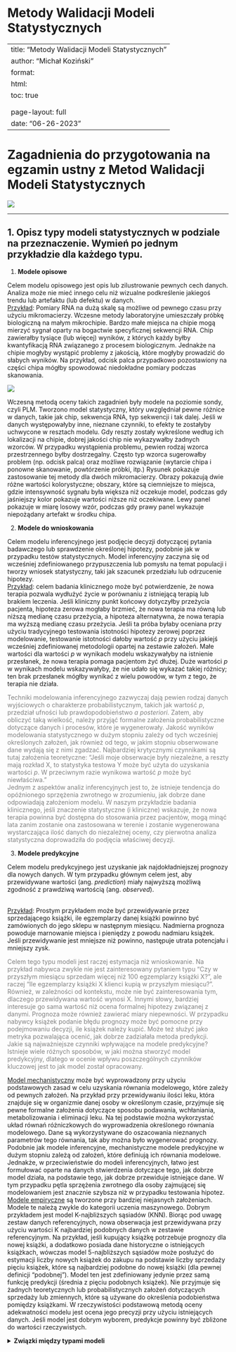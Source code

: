 # Metody Walidacji Modeli Statystycznych {.unnumbered}

---
title: "Metody Walidacji Modeli Statystycznych"
author: "Michał Koziński"
format: 
  html:
    toc: true
    <!-- embed-resources: true -->
    <!-- self-contained: true -->
    page-layout: full
date: "06-26-2023"
---

# Zagadnienia do przygotowania na egzamin ustny z Metod Walidacji Modeli Statystycznych

<!-- ![](obrazki/overfit2.jpeg) -->

![](obrazki/ML.webp)

___

## 1. Opisz typy modeli statystycznych w podziale na przeznaczenie. Wymień po jednym przykładzie dla każdego typu.

1. **Modele opisowe**

Celem modelu opisowego jest opis lub zilustrowanie pewnych cech danych. Analiza może nie mieć innego celu niż wizualne podkreślenie jakiegoś trendu lub artefaktu (lub defektu) w danych. <br> <u>Przykład</u>: Pomiary RNA na dużą skalę są możliwe od pewnego czasu przy użyciu mikromacierzy. Wczesne metody laboratoryjne umieszczały próbkę biologiczną na małym mikrochipie. Bardzo małe miejsca na chipie mogą mierzyć sygnał oparty na bogactwie specyficznej sekwencji RNA. Chip zawierałby tysiące (lub więcej) wyników, z których każdy byłby kwantyfikacją RNA związanego z procesem biologicznym. Jednakże na chipie mogłyby wystąpić problemy z jakością, które mogłyby prowadzić do słabych wyników. Na przykład, odcisk palca przypadkowo pozostawiony na części chipa mógłby spowodować niedokładne pomiary podczas skanowania.

![](obrazki/rna.png)

Wczesną metodą oceny takich zagadnień były modele na poziomie sondy, czyli PLM. Tworzono model statystyczny, który uwzględniał pewne różnice w danych, takie jak chip, sekwencja RNA, typ sekwencji i tak dalej. Jeśli w danych występowałyby inne, nieznane czynniki, to efekty te zostałyby uchwycone w resztach modelu. Gdy reszty zostały wykreślone według ich lokalizacji na chipie, dobrej jakości chip nie wykazywałby żadnych wzorców. W przypadku wystąpienia problemu, pewien rodzaj wzorca przestrzennego byłby dostrzegalny. Często typ wzorca sugerowałby problem (np. odcisk palca) oraz możliwe rozwiązanie (wytarcie chipa i ponowne skanowanie, powtórzenie próbki, itp.) Rysunek pokazuje zastosowanie tej metody dla dwóch mikromacierzy. Obrazy pokazują dwie różne wartości kolorystyczne; obszary, które są ciemniejsze to miejsca, gdzie intensywność sygnału była większa niż oczekuje model, podczas gdy jaśniejszy kolor pokazuje wartości niższe niż oczekiwane. Lewy panel pokazuje w miarę losowy wzór, podczas gdy prawy panel wykazuje niepożądany artefakt w środku chipa.

2. **Modele do wnioskowania**

Celem modelu inferencyjnego jest podjęcie decyzji dotyczącej pytania badawczego lub sprawdzenie określonej hipotezy, podobnie jak w przypadku testów statystycznych. Model inferencyjny zaczyna się od wcześniej zdefiniowanego przypuszczenia lub pomysłu na temat populacji i tworzy wniosek statystyczny, taki jak szacunek przedziału lub odrzucenie hipotezy. <br> <u>Przykład</u>: celem badania klinicznego może być potwierdzenie, że nowa terapia pozwala wydłużyć życie w porównaniu z istniejącą terapią lub brakiem leczenia. Jeśli kliniczny punkt końcowy dotyczyłby przeżycia pacjenta, hipoteza zerowa mogłaby brzmieć, że nowa terapia ma równą lub niższą medianę czasu przeżycia, a hipoteza alternatywna, że nowa terapia ma wyższą medianę czasu przeżycia. Jeśli ta próba byłaby oceniana przy użyciu tradycyjnego testowania istotności hipotezy zerowej poprzez modelowanie, testowanie istotności dałoby wartość $p$ przy użyciu jakiejś wcześniej zdefiniowanej metodologii opartej na zestawie założeń. Małe wartości dla wartości $p$ w wynikach modelu wskazywałyby na istnienie przesłanek, że nowa terapia pomaga pacjentom żyć dłużej. Duże wartości $p$ w wynikach modelu wskazywałyby, że nie udało się wykazać takiej różnicy; ten brak przesłanek mógłby wynikać z wielu powodów, w tym z tego, że terapia nie działa. <p style="color:#808080">Techniki modelowania inferencyjnego zazwyczaj dają pewien rodzaj danych wyjściowych o charakterze probabilistycznym, takich jak wartość $p$, przedział ufności lub prawdopodobieństwo *a posteriori*. Zatem, aby obliczyć taką wielkość, należy przyjąć formalne założenia probabilistyczne dotyczące danych i procesów, które je wygenerowały. Jakość wyników modelowania statystycznego w dużym stopniu zależy od tych wcześniej określonych założeń, jak również od tego, w jakim stopniu obserwowane dane wydają się z nimi zgadzać. Najbardziej krytycznymi czynnikami są tutaj założenia teoretyczne: “Jeśli moje obserwacje były niezależne, a reszty mają rozkład X, to statystyka testowa Y może być użyta do uzyskania wartości $p$. W przeciwnym razie wynikowa wartość $p$ może być niewłaściwa.” <br> Jednym z aspektów analiz inferencyjnych jest to, że istnieje tendencja do opóźnionego sprzężenia zwrotnego w zrozumieniu, jak dobrze dane odpowiadają założeniom modelu. W naszym przykładzie badania klinicznego, jeśli znaczenie statystyczne (i kliniczne) wskazuje, że nowa terapia powinna być dostępna do stosowania przez pacjentów, mogą minąć lata zanim zostanie ona zastosowana w terenie i zostanie wygenerowana wystarczająca ilość danych do niezależnej oceny, czy pierwotna analiza statystyczna doprowadziła do podjęcia właściwej decyzji.</p> 

3. **Modele predykcyjne**

Celem modelu predykcyjnego jest uzyskanie jak najdokładniejszej prognozy dla nowych danych. W tym przypadku głównym celem jest, aby przewidywane wartości (ang. *prediction*) miały najwyższą możliwą zgodność z prawdziwą wartością (ang. *observed*).

<br> <u>Przykład</u>: Prostym przykładem może być przewidywanie przez sprzedającego książki, ile egzemplarzy danej książki powinno być zamówionych do jego sklepu w następnym miesiącu. Nadmierna prognoza powoduje marnowanie miejsca i pieniędzy z powodu nadmiaru książek. Jeśli przewidywanie jest mniejsze niż powinno, następuje utrata potencjału i mniejszy zysk. <p style="color:#808080">Celem tego typu modeli jest raczej estymacja niż wnioskowanie. Na przykład nabywca zwykle nie jest zainteresowany pytaniem typu “Czy w przyszłym miesiącu sprzedam więcej niż 100 egzemplarzy książki X?”, ale raczej “Ile egzemplarzy książki X klienci kupią w przyszłym miesiącu?”. Również, w zależności od kontekstu, może nie być zainteresowania tym, dlaczego przewidywana wartość wynosi X. Innymi słowy, bardziej interesuje go sama wartość niż ocena formalnej hipotezy związanej z danymi. Prognoza może również zawierać miary niepewności. W przypadku nabywcy książek podanie błędu prognozy może być pomocne przy podejmowaniu decyzji, ile książek należy kupić. Może też służyć jako metryka pozwalająca ocenić, jak dobrze zadziałała metoda predykcji. <br> Jakie są najważniejsze czynniki wpływające na modele predykcyjne? Istnieje wiele różnych sposobów, w jaki można stworzyć model predykcyjny, dlatego w ocenie wpływu poszczególnych czynników kluczowej jest to jak model został opracowany. </p> <u>Model mechanistyczny</u> może być wyprowadzony przy użyciu podstawowych zasad w celu uzyskania równania modelowego, które zależy od pewnych założeń. Na przykład przy przewidywaniu ilości leku, która znajduje się w organizmie danej osoby w określonym czasie, przyjmuje się pewne formalne założenia dotyczące sposobu podawania, wchłaniania, metabolizowania i eliminacji leku. Na tej podstawie można wykorzystać układ równań różniczkowych do wyprowadzenia określonego równania modelowego. Dane są wykorzystywane do oszacowania nieznanych parametrów tego równania, tak aby można było wygenerować prognozy. Podobnie jak modele inferencyjne, mechanistyczne modele predykcyjne w dużym stopniu zależą od założeń, które definiują ich równania modelowe. Jednakże, w przeciwieństwie do modeli inferencyjnych, łatwo jest formułować oparte na danych stwierdzenia dotyczące tego, jak dobrze model działa, na podstawie tego, jak dobrze przewiduje istniejące dane. W tym przypadku pętla sprzężenia zwrotnego dla osoby zajmującej się modelowaniem jest znacznie szybsza niż w przypadku testowania hipotez. <br> <u>Modele empiryczne</u> są tworzone przy bardziej niejasnych założeniach. Modele te należą zwykle do kategorii uczenia maszynowego. Dobrym przykładem jest model K-najbliższych sąsiadów (KNN). Biorąc pod uwagę zestaw danych referencyjnych, nowa obserwacja jest przewidywana przy użyciu wartości K najbardziej podobnych danych w zestawie referencyjnym. Na przykład, jeśli kupujący książkę potrzebuje prognozy dla nowej książki, a dodatkowo posiada dane historyczne o istniejących książkach, wówczas model 5-najbliższych sąsiadów może posłużyć do estymacji liczby nowych książek do zakupu na podstawie liczby sprzedaży pięciu książek, które są najbardziej podobne do nowej książki (dla pewnej definicji “podobnej”). Model ten jest zdefiniowany jedynie przez samą funkcję predykcji (średnia z pięciu podobnych książek). Nie przyjmuje się żadnych teoretycznych lub probabilistycznych założeń dotyczących sprzedaży lub zmiennych, które są używane do określenia podobieństwa pomiędzy książkami. W rzeczywistości podstawową metodą oceny adekwatności modelu jest ocena jego precyzji przy użyciu istniejących danych. Jeśli model jest dobrym wyborem, predykcje powinny być zbliżone do wartości rzeczywistych.

<details>

<summary>**Związki między typami modeli**</summary>

Zwykły model regresji może należeć do którejś z tych trzech klas modeli, w zależności od sposobu jego wykorzystania:

- model regresji liniowej może być użyty do opisania trendów w danych;

- model analizy wariancji (ANOVA) jest specjalnym rodzajem modelu liniowego, który może być użyty do wnioskowania o prawdziwości hipotezy;

- model regresji liniowej wykorzystywany jako model predykcyjny.

Istnieje dodatkowy związek między typami modeli, ponieważ konstrukcje, których celem był opis zjawiska lub wnioskowanie o nim, nie są zwykle wykorzystywane do predykcji, to nie należy całkowicie ignorować ich zdolności predykcyjnych. W przypadku pierwszych dwóch typów modeli, badacz skupia się głównie na wyselekcjonowaniu statystycznie istotnych zmiennych w modelu oraz spełnieniu szeregu założeń pozwalających na bezpieczne wnioskowanie. Takie podejście może być niebezpieczne, gdy istotność statystyczna jest używana jako jedyna miara jakości modelu. Jest możliwe, że ten statystycznie zoptymalizowany model ma słabą dokładność wyrażoną pewną miarą dopasowania.

Istnieje również podział samych modeli uczenia maszynowego. Po pierwsze, wiele modeli można skategoryzować jako nadzorowane lub nienadzorowane. Modele nienadzorowane to takie, które uczą się wzorców, skupisk lub innych cech danych, ale nie mają zmiennej wynikowej (nauczyciela). Analiza głównych składowych (PCA), analiza skupień czy autoenkodery są przykładami modeli nienadzorowanych; są one używane do zrozumienia relacji pomiędzy zmiennymi lub zestawami zmiennych bez wyraźnego związku pomiędzy predyktorami i wynikiem. Modele nadzorowane to takie, które mają zmienną wynikową. Regresja liniowa, sieci neuronowe i wiele innych metodologii należą do tej kategorii.

W ramach modeli nadzorowanych można wyróżnić dwie główne podkategorie:

- <u>regresyjne</u> - przewidujące zmienną wynikową będącą zmienną o charakterze ilościowym;

- <u>klasyfikacyjne</u> - przewidujące zmienną wynikową będącą zmienną o charakterze jakościowym.

Różne zmienne modelu mogą pełnić różne role, zwłaszcza w nadzorowanym uczeniu maszynowym. Zmienna zależna lub objaśniana (ang. outcome) to wartość przewidywana w modelach nadzorowanych. Zmienne niezależne, które są podłożem do tworzenia przewidywań wyniku, są również określane jako predyktory, cechy lub kowarianty (w zależności od kontekstu).

<br>

## 2. Opisz proces tworzenia modelu statystycznego.

1. Czyszczenie danych <p style="color:#808080">Po pierwsze, należy pamiętać o chronicznie niedocenianym procesie czyszczenia danych. Bez względu na okoliczności, należy przeanalizować dane pod kątem tego, czy są one odpowiednie do celów projektu i czy są właściwe. Te kroki mogą z łatwością zająć więcej czasu niż cała reszta procesu analizy danych (w zależności od okoliczności).</p>

2. Eksploracyjna Analiza Danych (ang. *exploratory data analysis* - EDA) <p style="color:#808080">EDA wydobywa na światło dzienne to, jak różne zmienne są ze sobą powiązane, ich rozkłady, typowe zakresy zmienności i inne atrybuty. Dobrym pytaniem, które należy zadać w tej fazie, jest “Jak dotarłem do tych danych?”. To pytanie może pomóc zrozumieć, w jaki sposób dane, o których mowa, były próbkowane lub filtrowane i czy te operacje były właściwe. Na przykład podczas łączenia tabel bazy danych może dojść do nieudanego złączenia, które może przypadkowo wyeliminować jedną lub więcej subpopulacji.</p>

3. Identyfikacja metryk <p style="color:#808080">Należy zidentyfikować przynajmniej jedną metrykę wydajności z realistycznymi celami dotyczącymi tego, co można osiągnąć. Typowe metryki statystyczne, to dokładność klasyfikacji (ang. *accuracy*), odsetek poprawnie i niepoprawnie zaklasyfikowanych sukcesów (przez sukces rozumiemy wyróżnioną klasę), pierwiastek błędu średniokwadratowego i tak dalej. Należy rozważyć względne korzyści i wady tych metryk. Ważne jest również, aby metryka była zgodna z szerszymi celami analizy danych.</p>

![](obrazki/model1.png)

W ramach czynności zaznaczonych na szarym polu możemy wyróżnić:

- <u>eksploracyjna analiza danych (EDA)</u> - to kombinacja pewnych obliczeń statystycznych i wizualizacji, w celu odpowiedzi na podstawowe pytania i postawienia kolejnych. Przykładowo jeśli na wykresie histogramu lub gęstości zmiennej wynikowej w zadaniu regresyjnym zauważymy wyraźną dwumodalność, to może ona świadczyć, że badana zbiorowość nie jest homogeniczna w kontekście analizowanej zmiennej, a co w konsekwencji może skłonić nas do oddzielnego modelowania zjawisk w każdej z podpopulacji.

- <u>inżynieria cech (ang. *feature engineering*)</u> - zespół czynności mający na celu transformację i selekcję cech w procesie budowania modelu.

- <u>tuning modeli</u> - zespół czynności mający na celu optymalizację hiperparametrów modeli, poprzez wybór różnych ich konfiguracji oraz porównanie efektów uczenia.

- <u>ocena dopasowania modeli</u> - ocena jakości otrzymanych modeli na podstawie miar oraz wykresów diagnostycznych.

![](obrazki/model2.png)

<p style="color:#808080">Przykładowo w pracy Kuhn i Johnson (2021) autorzy badając natężenie ruchu kolei publicznej w Chicago, przeprowadzili następujące rozumowanie podczas budowy modelu (oryginalna pisownia):</p>

```r
#| echo: false
dt <- tibble::tribble(
                                                                                                                           ~Thoughts,             ~Activity,
                                                             "The daily ridership values between stations are extremely correlated.",                 "EDA",
                                                                                "Weekday and weekend ridership look very different.",                 "EDA",
                                                           "One day in the summer of 2010 has an abnormally large number of riders.",                 "EDA",
                                                                             "Which stations had the lowest daily ridership values?",                 "EDA",
                                                                    "Dates should at least be encoded as day-of-the-week, and year.", "Feature Engineering",
                                "Maybe PCA could be used on the correlated predictors to make it easier for the models to use them.", "Feature Engineering",
                                                     "Hourly weather records should probably be summarized into daily measurements.", "Feature Engineering",
                                      "Let’s start with simple linear regression, K-nearest neighbors, and a boosted decision tree.",       "Model Fitting",
                                                                                                "How many neighbors should be used?",        "Model Tuning",
                                                                         "Should we run a lot of boosting iterations or just a few?",        "Model Tuning",
                                                                           "How many neighbors seemed to be optimal for these data?",        "Model Tuning",
                                                                            "Which models have the lowest root mean squared errors?",    "Model Evaluation",
                                                                                                 "Which days were poorly predicted?",                 "EDA",
  "Variable importance scores indicate that the weather information is not predictive. We’ll drop them from the next set of models.",    "Model Evaluation",
                                                     "It seems like we should focus on a lot of boosting iterations for that model.",    "Model Evaluation",
                                            "We need to encode holiday features to improve predictions on (and around) those dates.", "Feature Engineering",
                                                                                               "Let’s drop KNN from the model list.",    "Model Evaluation"
  )
dt |> 
  gt::gt() |> 
  gt::tab_style(style = gt::cell_text(color = "grey50"), locations = list(gt::cells_title(), gt::cells_body(), gt::cells_column_labels()))
```



<br>

## 3. Opisz zasadę działania testów bootstrapowych.

<!-- Wyliacznie $p$ dla testu bootstrapowego odbywa się wg następujących kroków: -->

<!-- 1. Wyznaczamy na podstawie próby statystykę interesującą nas w teście (w naszym przypadku średnią $\bar x$). -->

<!-- 2. Następnie przesuwamy wszystkie obserwację o różnicę pomiędzy średnią teoretyczną a $\bar x$, tak aby rozkład miał średnią teoretyczną.  -->

<!-- 3. Losujemy próby bootstrapowe z nowej (przesuniętej) próby. -->

<!-- 4. Na podstawie prób bootstrapowych wyznaczamy rozkład średnich poszczególnych prób. -->

<!-- 5. Na koniec sprawdzamy prawdopodobieństwo (szacując na podstawie rozkładu bootstrapowego) otrzymania wartości większych niż średnia oryginalnej próby. Dla hipotez dwustronnych dodajemy do tego prawdopodobieństwo otrzymania wartości mniejszej niż $- \bar x$. -->

<!-- Chodzi o to, że hipoteza dotyczy równości średnich, więc gdy przeniesiemy wszystko na jedną stronę to hipoteza mówi, że różnica średniej z próby i średniej z danej próbki bootsrapowej jest równa $0$. -->

<!-- <li style="color:#808080">Wyznaczamy na podstawie próby interesującą nas statystkę (np. medianę), możemy narysować rozkłady z podziałem ze względu na daną kategorię, których dotyczy hipoteza</li> -->

<!-- <li style="color:#808080"></li> -->

<!-- <li style="color:#808080"></li> -->


<br>

## 4. Opisz zasadę działania testów permutacyjnych.



<br>

## 5. Podaj podział miar dopasowania modeli predykcyjnych oraz wymień po trzy miary dedykowane do modeli regresyjnych.

Wśród miar dopasowania dla modeli regresyjnych można wyróżnić, te które mierzą zgodność pomiędzy wartościami obserwowanymi a przewidywanymi, wyrażone często pewnego rodzaju korelacjami (lub ich kwadratami), a interpretujemy je w ten sposób, że im wyższe wartości tych współczynników tym bardziej zgodne są predykcje z obserwacjami. Drugą duża grupę miar stanowią błędy (bezwzględne i względne), które mierzą w różny sposób różnice pomiędzy wartościami obserwowanymi i przewidywanymi. Jedne są bardziej odporne wartości odstające inne mniej, a wszystkie interpretujemy tak, że jeśli ich wartość jest mniejsza tym lepiej jest dopasowany model. 

**Miary dopadowania modeli regresyjnych**:

<u>Miary bazujące na **korelacjach**:</u>

1. <u>$R^2$</u> <br> Miara stosowana najczęściej do oceny dopasowania modeli liniowych, zdefiniowana jako: $$R^2 = \frac{\sum_i(y_i - \hat y_i)^2}{\sum_i(y_i - \bar y)^2}$$ gdzie <br> $\hat y_i$ jest $i$-tą wartością przewidywaną na podstawie modelu, <br> $\bar y$ jest średnią zmiennej wynikowej, <br> $y_i$ jest $i$-tą wartością obserwowaną. <br> <br> Wśród wad tak zdefiniowanej miary należy wymienić przede wszystkim fakt, iż dołączając do modelu zmienne, których zdolność predykcyjna jest nieistotna, to i tak rośnie $R^2$ <br> <br> W przypadku modeli liniowych wprowadzaliśmy korektę eliminującą tą wadę, jednak w przypadku modeli predykcyjnych skorygowana miara $R_{\text{adj}}^2$ nie wystarcza. W sytuacji gdy modele mają bardzo słabą moc predykcyjną, czyli są np. drzewem regresyjnym bez żadnej reguły podziału (sam korzeń), wówczas można otrzymać ujemne wartości obu miar. Zaleca się zatem wprowadzenie miary, która pozbawiona jest tej wady, a jednocześnie ma tą sama interpretację. <br> Definiuję się ją następująco: $$\tilde R^2 = \left[ Cor \left( Y, \hat Y \right) \right]^2$$ Tak zdefiniowana miara zapewnia nam wartości w przedziale $(0,1)$, a klasyczna miara nie. Oczywiście interpretacja jest następująca, że jeśli wartość $\tilde R^2$ jest bliska $1$, to model jest dobrze dopasowany, a bliskie $0$ oznacza słabe dopasowanie.

2. <u>$CCC$</u> <br>Korelacyjny współczynnik zgodności (ang. *Concordance Correlation Coefficient*) mierzy zgodność pomiędzy wartościami predykcji i obserwowanymi. Definiujemy go w następujący sposób: $$CCC = \frac{2\rho\sigma_y\sigma_{\hat{y}}}{\sigma^2_{y}+\sigma^2_{\hat{y}}+(\mu_y-\mu_{\hat{y}})^2}$$ gdzie <br>$\mu_y,\mu_{\hat{y}}$ oznaczają średnią wartości obserwowanych i przewidywanych, <br>$\sigma_{y},\sigma_{\hat{y}}$ stanowią odchylenia standardowe tych wielkości, <br>$\rho$ est współczynnikiem korelacji pomiędzy $Y$ i $\hat Y$.

<!-- 3. <u>$r$</u> <br>Współczynnik korelacji Pearsona (ang. *Pearson Correlation Coefficient*) mierzy siłę liniowej zależności pomiędzy wartościami predykcji i obserowanymi. Definiujemy go w następujący sposób: $$r_{xy}$$ -->

<u>Miary bazujące na **błędach**:</u>

1. <u>RMSE</u> <br> Inną powszechnie stosowaną miarą do oceny dopasowania modeli regresyjnych jest pierwiastek błędu średnio-kwadratowego (ang. *Root Mean Square Error*), zdefiniowany następująco: $$\text{RMSE} = \sqrt{\frac{\sum^n_{i=1}(y_i-\hat y_i)^2}{n}}$$ gdzie <br> $n$ oznacza liczebność zbioru danych na jakim dokonywana jest ocena dopasowania. <br> Im mniejsza jest wartość błędu RMSE tym lepiej dopasowany jest model. Niestety wadą tej miary jest brak odporności na wartości odstające. Błąd w tym przypadku jest mierzony w tych samych jednostkach co mierzona wielkość wynikowa $Y$.

2. <u>MSE</u> <br> Ściśle powiązaną miarą dopasowania modelu z RMSE jest błąd średnio-kwadratowy (ang. *Mean Square Error*). Oczywiście jest on definiowany jako kwadrat RMSE. Interpretacja jest podobna jak w przypadku RMSE. W tym przypadku błąd jest mierzony w jednostkach do kwadratu i również jak w przypadku RMSE miara ta jest wrażliwa na wartości odstające. 

3. <u>MAE</u> <br> Chcąc uniknąć (choćby w części) wrażliwości na wartości odstające stosuje się miarę średniego absolutnego błędu (ang. *Mean Absolut Error*). Definiujemy go następująco: $$\text{MAE} = \frac{\sum^n_{i=1}|y_i-\hat y_i|}{n}$$ Ponieważ wartości błędów $y_i-\hat y_i$ nie są podnoszone do kwadratu, to miara ta jest mniej wrażliwa na punkty odstające. Interpretacja jej jest podobna jak MSE i RMSE. <br> Błąd w tym przypadku jest również mierzony w tych samych jednostkach co $Y$. 
<p style="color:#808080">
Wymienione miary błędów są nieunormowane (tzn. przyjmują również wartości spoza przedziału $(0,1)$), a dopasowania modeli możemy dokonywać jedynie porównując wynik błędu z wartościami $Y$, lub też przez porównanie miar dla różnych modeli.
</p>

<br>

## 6. Podaj podział miar dopasowania modeli predykcyjnych oraz wymień po trzy miary dedykowane do modeli klasyfikacyjnych. 

W modelach klasyfikacyjnych miary dopasowania można podzielić na te, które dotyczą modeli z binarną zmienną wynikową i ze zmienna wielostanową. Miary można też podzielić na te, które zależą od prawdopodobieństwa poszczególnych stanów i te, które zależą tylko od klasyfikacji wynikowej. <br> Do wyliczenia miar probabilistycznych konieczne jest wyliczenie predykcji z prawdopodobieństwami poszczególnych stanów. <br> Aby przybliżyć miary dopasowania oparte o klasyfikację stanów, konieczne jest wprowadzenie pojęcia macierzy klasyfikacji (ang. *confusion matrix*). Można je stosować zarówno do klasyfikacji dwustanowej, jak i wielostanowej.

Miary wyliczane na podstawie macierzy klasyfikacji:

![](obrazki/miary_dopasowania.png)

1. <u>Accuracy</u> - informuje o odsetku poprawnie zaklasyfikowanych obserwacji. <p style="color:#808080">Miara ta ma jednak poważną wadę, w przypadku modeli dla danych z wyraźną dysproporcją jednej z klas (powiedzmy jedna stanowi 95% wszystkich obserwacji), może się zdarzyć sytuacja, że nawet bezsensowny model, czyli taki, który zawsze wskazuje tą właśnie wartość, będzie miał *accuracy* na poziomie 95%.</p>

2. <u>Sensitivity</u> - inaczej nazywana <u>Racall</u> lub <u>True Positive Rate (TPR)</u>, stanowi stosunek *true positive* do wszystkich przypadków *positive*.

3. <u>Specificity</u> (*speci TFi TFi*) - nazywane również <u>True Negative Rate (TPR)</u>, wyraża się stosunkiem pozycji *true negative* do wszystkich obserwacji *negative*.

4. <u>Balanced Accuracy</u> - liczona jako średnia *sensitivity* i *specificity*.

Należy pamiętać, że aby obserwacje zaklasyfikować do jednej z klas należy przyjąć pewien punkt odcięcia prawdopodobieństwa (*threshold*), od którego przewidywana wartość będzie przyjmowała stan $,,1''$. Domyślnie w wielu modelach ten punkt jest ustalony na poziomie $0.5$. Nie jest on jednak optymalny ze względu na jakość klasyfikacji. Zmieniając ten próg otrzymamy różne wartości powyższych miar. <br> Istnieją kryteria doboru progu odcięcia, np. oparte na wartości *Youdena*, *F1*, *średniej geometrycznej* itp.

Bez względu na przyjęty poziom odcięcia istnieją również miary i wykresy, które pozwalają zilustrować jakość modelu. Należą do nich m.in. *ROC* i *AUC* (opisane tutaj @sec-roc_auc)

<br>

## 7. Podaj miary dopasowania modeli ze zmienną zależną wieloklasową.

Miary dedykowane dla modeli binarnych można również wykorzystać do modeli ze zmienną zależną wielostanową. Oczywiście wówczas trzeba użyć pewnego rodzaju uśredniania. Implementacje wieloklasowe wykorzystują mikro, makro i makro-ważone uśrednianie, a niektóre metryki mają swoje własne wyspecjalizowane implementacje wieloklasowe.

1. <u>Makro uśrednianie</u> - redukuje wieloklasowe predykcje do wielu zestawów przewidywań binarnych. Oblicza się odpowiednią metrykę dla każdego z przypadków binarnych, a następnie uśrednia wyniki. <p style="color:#808080">Jako przykład, rozważmy *precision*. W przypadku wieloklasowym, jeśli istnieją poziomy A, B, C i D, makro uśrednianie redukuje problem do wielu porównań jeden do jednego. Kolumny truth i estimate są rekodowane tak, że jedynymi dwoma poziomami są A i inne, a następnie precision jest obliczana w oparciu o te rekodowane kolumny, przy czym A jest “wyróżnioną” kolumną. Proces ten jest powtarzany dla pozostałych 3 poziomów, aby uzyskać łącznie 4 wartości precyzji. Wyniki są następnie uśredniane. <br> <br> Formuła dla $k$ klas wynikowych prezentuje się następująco: $$Pr_\text{macro} = \frac{Pr_1 + Pr_2 + \dots + Pr_k}{k}$$ gdzie <br> $Pr_i$ oznacza *precision* dla $i$-tej klasy.</p>

2. <u>Makro-ważone uśrednianie</u> - jest co do zasady podobne do metody makro uśredniania, z tą jednak zmianą, że wagi poszczególnych czynników w średniej zależą od liczności tych klas, co sprawia, że miara ta jest bardziej optymalna w przypadku wyraźnych dysproporcji zmiennej wynikowej. <p style="color:#808080">Formalnie obliczamy to wg reguły: $$Pr_\text{weighted-macro} = Pr_1\frac{\#\text{Obs}_1}{n} + Pr_2\frac{\#\text{Obs}_2}{n} + \ldots + Pr_k\frac{\#\text{Obs}_k}{n}$$ gdzie <br> $\#\text{Obs}_i$ oznacza liczbę obserwacji w $i$-tej grupie, <br> $n$ jest liczebnością całego zbioru.</p>

3. <u>Mikro uśrednianie</u> - traktuje cały zestaw danych jako jeden wynik zbiorczy i oblicza jedną metrykę zamiast $k$ metryk, które są uśredniane. <p style="color:#808080">Dla precision działa to poprzez obliczenie wszystkich true positive wyników dla każdej klasy i użycie tego jako licznika, a następnie obliczenie wszystkich *true positive* i *false positive* wyników dla każdej klasy i użycie tego jako mianownika. $$Pr_{\text{mirco}} = \frac{TP_1 + TP_2 + \dots + TP_k}{(TP_1 + TP_2 + \dots + TP_k) + (FP_1 + FP_2 + \dots + FP_k)}$$ W tym przypadku, zamiast klas o równej wadze, mamy obserwacje z równą wagą. Dzięki temu klasy z największą liczbą obserwacji mają największy wpływ na wynik.</p>

<br>

## 8. Opisz czym jest krzywa ROC i miara AUC. {#sec-roc_auc} 

1. <u>ROC (*Receiver Operating Characteristic*)</u> - krzywa, która przedstawia kompromis pomiędzy sensitivity i specificity dla różnych poziomów odcięcia. Pokazuje ona, ile poprawnych pozytywnych klasyfikacji można uzyskać, gdy dopuszcza się coraz więcej fałszywych pozytywów.

2. <u>AUC (*Area Under ROC Curve*)</u> - mierzy pole pod krzywą ROC. Krzywa ROC nie jest pojedynczą liczbą ale całą krzywą. Dostarcza ona szczegółowych informacji o zachowaniu klasyfikatora, ale trudno jest szybko porównać wiele krzywych ROC ze sobą. W szczególności, jeśli ktoś chciałby zastosować jakiś automatyczny mechanizm tuningowania hiperparametrów, maszyna potrzebowałaby wymiernego wyniku zamiast wykresu, który wymaga wizualnej inspekcji. AUC jest jednym ze sposobów podsumowania krzywej ROC w jedną liczbę, tak aby można było ją łatwo i automatycznie porównać.

![](obrazki/roc1.png)

<br>

## 9. Opisz do czego jest stosowany podział na próbę uczącą i testową oraz opisz jak można przeprowadzić podział, na co wpływa proporcja podziału, jak ją można ustalić.

Podstawowym podejściem w empirycznej walidacji modelu jest podział istniejącej puli danych na dwa odrębne zbiory - treningowy i testowy. Zbiór treningowy stanowi zazwyczaj większość danych. Dane te służą dla budowy modelu, poszukiwania optymalnych parametrów modelu, czy selekcji cech istotnych z punktu widzenia predykcji. Pozostała część danych stanowi zbiór testowy. Jest on trzymany aż do momentu, gdy jeden lub dwa modele zostaną wybrane jako metody najlepiej opisujące badane zjawisko. Zestaw testowy jest wtedy używany jako ostateczny arbiter do określenia dopasowania modelu. Krytyczne jest, aby użyć zbiór testowy tylko raz; w przeciwnym razie staje się on częścią procesu modelowania. <p style="color:#808080">Proporcje w jakich należy podzielić dane nie są wyraźnie sprecyzowane. Choć istnieją prace, jak np. Joseph (2022), które wskazują konkretne reguły podziału zbioru danych na uczący i testowy dla modeli regresyjnych. W przypadku wspomnianej metody próba testowa powinna stanowić $\frac{1}{\sqrt p + 1}$ zbioru danych, gdzie $p$ oznacza liczbę predyktorów modelu.</p> W podziale zbioru danych na uczący i testowy, ważny jest jeszcze jeden aspekt. W jaki sposób podziału dokonujemy. Najpowszechniej stosowany jest podział losowy (losowanie proste). Metoda ta ma jednak istotną wadę. Próbkowanie losowe działa poprawnie na zbiorach danych zbalansowanych klasowo, czyli takich, w których liczba próbek w każdej kategorii jest mniej więcej taka sama. W przypadku zbiorów danych niezbalansowanych klasowo, taka metoda podziału danych może tworzyć obciążenie modelu. <p style="color:#808080">Na przykład, jeśli zbiór danych zawiera 100 obrazów, z których 80 należy do kategorii “pies” i 20 należy do kategorii “kot”, a losowe próbkowanie jest stosowane do podziału danych na zbiory uczący i testowy w stosunku 80%-20% (odpowiednio), może się tak zdarzyć, że zbiór treningowy składa się tylko z obrazów psów, podczas gdy zbiór testowy składa się tylko z obrazów kotów. Nawet jeśli nie zdarzy się tak ekstremalny przypadek, to nierównowaga rozkładów w obu zbiorach może być wyraźna.<p> Losowanie warstwowe zastosowane do podziału zbioru danych łagodzi problem próbkowania losowego w zbiorach danych z niezrównoważonym rozkładem klas. W tym przypadku, rozkład klas w każdym z zestawów treningowych i testowych jest zachowany. <p style="color:#808080">Załóżmy, że zbiór danych składa się z 100 obrazów, z których 60 to obrazy psów, a 40 to obrazy kotów. W takim przypadku próbkowanie warstwowe zapewnia, że 60% obrazów należy do kategorii “pies”, a 40% do kategorii “kot” w zbiorach uczącym i testowym. Oznacza to, że jeśli pożądany jest podział w proporcji 80%-20%, z 80 obrazów w zbiorze treningowym, 48 obrazów (60%) będzie należało do psów, a pozostałe 32 (40%) do kotów.</p> <p style="color:#808080">Jeszcze jedna uwaga na temat losowego podziału zbioru na uczący i testowy. W jednej sytuacji podział losowy i warstwowy nie są najlepszym rozwiązaniem - chodzi o szeregi czasowe lub dane zawierające znaczący czynnik zmienności w czasie. Wówczas stosuje się podział zbioru za pomocą funkcji initial_time_split, która parametrem prop określa jaka proporcja obserwacji z początku zbioru danych będzie wybrana do zbioru uczącego</p>

Mierzenie wydajności poprzez przewidywanie na podstawie zbioru treningowego prowadziło do wyników, które były zbyt optymistyczne (nierealistycznie). Prowadziło to do modeli, które były nadmiernie dopasowane. Aby ograniczyć ten problem, wybierano ze zbioru uczącego niewielki zbiór walidacyjny i użyto go do pomiaru wydajności podczas trenowania sieci. Gdy poziom błędu na zbiorze walidacyjnym zaczynał rosnąć, trening był wstrzymywany. Innymi słowy, zbiór walidacyjny był środkiem do uzyskania przybliżonego poczucia, jak dobrze model działał przed zbiorem testowym.

<br>

## 10. Na czym polega ekstrakcja cech? Podaj przykłady dwóch technik z tego zakresu.

Ekstracja cech jest jedną z metod reprezentowania wielu cech jednocześnie.

Większość technik z tych technik tworzy nowe cechy z predyktorów, które wychwytują informacje w szerszym zestawie jako całości. <br>
Na przykład, analiza składowych głównych (PCA) próbuje wyodrębnić jak najwięcej oryginalnej informacji w zestawie predyktorów przy użyciu mniejszej liczby cech. PCA jest liniową metodą ekstrakcji, co oznacza, że każda nowa cecha jest liniową kombinacją oryginalnych predyktorów. Jednym z ciekawych aspektów PCA jest to, że każda z nowych cech, zwanych głównymi składowymi, jest nieskorelowana z innymi. Z tego powodu PCA może być bardzo skuteczne w redukcji korelacji pomiędzy predyktorami. PCA zakłada, że wszystkie predyktory są w tej samej skali, przez co stosowanie jej powinno poprzedzać się normalizacją numerycznych predyktorów. <br>
Wśród innych metod ekstrakcji można wymienić analizę składowych niezależnych (ICA), faktoryzację macierzy nieujemnej (NNMF), skalowanie wielowymiarowe (MDS), jednolitą aproksymacja i projekcja (UMAP).

<br>

## 11. Czym jest walidacja krzyżowa i walidacja krzyżowa z powtórzeniami?

Walidacja krzyżowa (ang. *cross-validation*) jest dobrze ugruntowaną metodą próbkowania. Chociaż istnieje wiele odmian, najbardziej powszechną metodą walidacji krzyżowej jest $V$-krotna walidacja krzyżowa. Dane są losowo dzielone na $V$ zbiorów o mniej więcej równej wielkości (zwanych krotkami lub foldami). 

![$V=3$ dla zbioru danych składającego się z 30 punktów zbioru treningowego z losowym przydziałem foldów. Liczba wewnątrz symboli to numer próbki. Kolory symboli reprezentują ich losowo przypisane foldy.](obrazki/walidacja1.png)

![](obrazki/walidacja2.png)

Dla każdej iteracji jeden fold jest zatrzymywany do oceny modelu, a pozostałe foldy są używane do uczenia modelu. Proces ten jest kontynuowany dla każdego folda, tak że trzy modele dają trzy zestawy statystyk dopasowania. <br>
Gdy $V = 3$ zbiory analiz stanowią 2/3 zbioru treningowego, a każdy zbiór oceny stanowi odrębną 1/3. Końcowa estymacja resamplingu wydajności uśrednia każdą z $V$ replik.

<p style="color:#808080">
Użycie $V=3$ jest dobrym wyborem do zilustrowania walidacji krzyżowej, ale jest to zły wybór w praktyce, ponieważ jest zbyt mało foldów, aby wygenerować wiarygodne szacunki. W praktyce wartości $V$ to najczęściej 5 lub 10; raczej preferujemy 10-krotną walidację krzyżową jako domyślną, ponieważ jest ona wystarczająco duża, aby uzyskać dobre wyniki w większości sytuacji.
</p>

Jakie są skutki zmiany $V$? Większe wartości powodują, że szacunki z próbkowania mają mały błąd/obciążenie, ale znaczną wariancję. Mniejsze wartości $V$ mają duży błąd, ale niską wariancję. Preferujemy 10-krotne, ponieważ szum jest zmniejszony przez replikacje, ale obciążenie już nie.

___

Najważniejszą odmianą walidacji krzyżowej jest $V$-krotna walidacja krzyżowa z powtórzeniami. W zależności od rozmiaru danych i innych cech, ocena modelu uzyskana w wyniku $V$-krotnej walidacji krzyżowej może być nadmiernie zaszumiona. Podobnie jak w przypadku wielu problemów statystycznych, jednym ze sposobów zmniejszenia szumu jest zebranie większej ilości danych. W przypadku walidacji krzyżowej oznacza to uśrednienie więcej niż $V$ statystyk. 

Aby stworzyć $R$ powtórzeń $V$-ktornej walidacji krzyżowej, ten sam proces generowania foldów jest wykonywany $R$ razy, aby wygenerować $R$ zbiorów złożonych z $V$ podzbiorów. Zamiast uśredniania $V$ statystyk, $V \times R$ wartości daje ostateczną estymację resamplingu.

<p style="color:#808080">
Generalnie zwiększanie liczby replikacji nie ma dużego wpływu na błąd standardowy estymacji, chyba że bazowa wartość $\sigma$ jest duża, wówczas faktycznie warto zwiększać liczbę replikacji.
</p>

<br>

## 12. Czym jest metoda Leave-One-Out?

Jedną z odmian walidacji krzyżowej jest walidacja krzyżowa typu Leave-One-Out (LOO). Jeśli mamy $n$ próbek zbioru treningowego, $n$ modeli jest dopasowywanych przy użyciu $n-1$ wierszy zbioru treningowego. Każdy model przewiduje pojedynczy wykluczony punkt danych. Na koniec próbkowania $n$ rognoz jest łączonych w celu uzyskania pojedynczej statystyki dopasowania. Metody *LOO* są gorsze w porównaniu z prawie każdą inną metodą oceny dopasowania. Dla wszystkich oprócz patologicznie małych próbek, *LOO* jest obliczeniowo złożony i może nie mieć dobrych właściwości statystycznych.

<br>

## 13. Czym jest walidacja metodą Monte-Carlo?

Innym wariantem $V$-krotnej walidacji krzyżowej jest walidacja krzyżowa Monte-Carlo (ang. *Monte-Carlo Cross-Validation* - *MCCV*) Podobnie jak w sprawdzianie krzyżowym, przydziela ona ustaloną część danych do zbiorów oceny. Różnica między *MCCV* a zwykłą walidacją krzyżową polega na tym, że w przypadku *MCCV* ta część danych jest za każdym razem wybierana losowo. Przez to powstają zestawy oceny, które nie wykluczają się wzajemnie.

<br>

## 14. Jak stosujemy bootstraping do walidacji modeli?

<p style="color:#808080">
Bootstrap został pierwotnie wynaleziony jako metoda aproksymacji próbkowego rozkładu statystyki, którego własności teoretyczne są nieznane. Wykorzystanie jej do szacowania dopasowania modelu jest wtórnym zastosowaniem tej metody.
</p>

Próbka bootstrapowa zbioru treningowego to próbka, która ma ten sam rozmiar co zbiór treningowy, ale jest losowana ze zwracaniem. Oznacza to, że niektóre obserwacje zbioru treningowego są wielokrotnie wybierane do zbioru analitycznego. Każdy punkt danych ma 63,2% szans na włączenie do zbioru uczącego przynajmniej raz. Zestaw oceny zawiera wszystkie próbki zestawu treningowego, które nie zostały wybrane do zestawu analitycznego (średnio 36,8% zestawu treningowego). Podczas *bootstrappingu* zestaw oceny jest często nazywany próbką poza workiem (ang. *Out-Of-Bag*).

![Schemat trzech próbek bootstrapowych dla zbioru treningowego składającego się z 30 próbek.](obrazki/bootstrap1.png)
Próbki bootstrapowe (w przeciwieństwie do walidacji krzyżowej) dają oszacowania dopasowania, które mają bardzo niską wariancję , ale są pesymistyczne w ocenie obciążenia. Oznacza to, że jeśli prawdziwa dokładność modelu wynosi 90%, bootstrap będzie miał tendencję do oszacowania wartości mniejszej niż 90%. Wielkość błędu systematycznego nie może być określona empirycznie z wystarczającą dokładnością. Dodatkowo, wielkość błędu systematycznego zmienia się w zależności od skali dopasowania. Na przykład obciążenie będzie prawdopodobnie inne, gdy dokładność wynosi 90% w porównaniu z 70%.

<p style="color:#808080">
*Bootstrap* jest również wykorzystywany wewnątrz wielu modeli. Na przykład, wspomniany wcześniej model lasu losowego zawierał 1000 indywidualnych drzew decyzyjnych. Każde drzewo było produktem innej próbki bootstrapowej zbioru treningowego.
</p>

<br>

## 15. Czym jest i do czego stosujemy próbkowanie kroczące?

Gdy dane mają istotny składnik czasowy (jak np. szeregi czasowe), metoda próbkowania powinna pozwolić na oszacowanie sezonowych i okresowych trendów w szeregach czasowych. Technika, która losowo próbkuje wartości ze zbioru treningowego, nie pozwoli na oszacowanie tych wzorców.

Kroczące próbkowanie źródła (ang. rolling forecast origin resampling) jest metodą, która emuluje sposób, w jaki dane szeregów czasowych są często partycjonowane w praktyce, estymując parametry modelu na danych historycznych i oceniając go z najnowszymi danymi. Dla tego typu resamplingu określa się rozmiar zbiorów analiz i ocen. Pierwsza iteracja resamplingu wykorzystuje te rozmiary, zaczynając od początku serii. Druga iteracja wykorzystuje te same rozmiary danych, ale przesuwa się o ustaloną liczbę próbek.

![Zbiór treningowy składający się z piętnastu próbek został ponownie próbkowany z rozmiarem zbioru analizy wynoszącym 8 próbek i zbioru oceny wynoszącym 3. W drugiej iteracji odrzucono pierwszą próbkę zbioru uczącego, a oba zbiory danych przesunięto do przodu o jeden. W tej konfiguracji uzyskuje się pięć próbek.](obrazki/krocz1.png)

Istnieją dwie różne konfiguracje tej metody:

- Zestaw analiz może narastać (w przeciwieństwie do utrzymywania tego samego rozmiaru). Po pierwszym początkowym zestawie analitycznym nowe próbki mogą narastać bez odrzucania wcześniejszych danych. W rezultacie oznacza to, że po nauczeniu i ocenie dopasowania modelu na *Resample 1*, model jest uczony na zbiorze rozszerzonym o obserwację 9, czyli na danych od 1 do 9. Następnie oceniany na obserwacjach od 10 do 12, itd.

- Próbki nie muszą być zwiększane o jeden. Na przykład, w przypadku dużych zestawów danych, blok przyrostowy może wynosić tydzień lub miesiąc zamiast dnia.

<br>

## 16. Na czym polega optymalizacja modeli predykcyjnych?

Proces w którym odbywa się poszukiwanie optymalnych parametrów modelu nazywamy optymalizacją modelu (ang. tuning). Definicję tę można nawet rozszerzyć, jeśli pomyślimy o dostosowaniu takich parametrów jak szybkość uczenia sieci neuronowej, rodzaj metody gradientowej, czy liczba iteracji/epok w procesie uczenia. Co więcej również w procesie przygotowania danych do modelowania, występują parametry, których wartość należy optymalizować. Przykładowo liczba składowych głównych w PCA jest hiperparametrem, którego wartość należy dostrajać. Nawet w kontekście wspomnianych klasycznych modeli jak np. regresja możemy optymalizować model pod kątem wyboru funkcji łączącej. Jak zatem przeprowadzić optymalizację modelu, skoro tak wiele różnych parametrów może wpłynąć na ostateczną jego postać? To zależy od tego co chcemy optymalizować. Przykładowo jeśli obiektem naszych zainteresowań jest wybór najlepszej funkcji łączącej, to powinniśmy użyć do tego funkcji celu jako miary oceniającej rozwiązania. Friedman pokazał, że optymalna liczba drzew będzie inna jeśli w procesie optymalizacji użyjemy dwóch różnych kryteriów oceny modelu - funkcji wiarygodności i dokładności (*accuracy*).

<br>

## 17. Przedstaw zasadę działania dwóch sposobów podejścia do tuningu modeli.

Istnieją dwa sposoby realizacji tuningu modeli:

- <u>Przeszukiwanie siatki</u> - gdy wstępnie określamy zestaw wartości parametrów do oceny. Głównymi problemami związanymi z przeszukiwaniem siatki są sposób wykonania siatki i liczba kombinacji parametrów do oceny. Przeszukiwanie siatki jest często oceniane jako nieefektywne, ponieważ liczba punktów siatki wymaganych do pokrycia przestrzeni parametrów może stać się niemożliwa do opanowania. Z jednej strony jest w tym trochę prawdy, ale jest to najbardziej uzasadniona metoda, gdy proces nie jest zoptymalizowany.

- <u>przeszukiwanie iteracyjne</u> lub <u>sekwencyjne</u> - gdy sekwencyjnie odkrywamy nowe kombinacje parametrów na podstawie poprzednich wyników. W niektórych przypadkach do rozpoczęcia procesu optymalizacji wymagany jest wstępny zestaw wyników dla jednej lub więcej kombinacji parametrów.

<p style="color:#808080">
Można też stosować rozwiązania hybrydowe, gdzie metoda siatki jest stosowana do wstępnego oszacowania parametrów modelu, a następnie metodami iteracyjnymi korygowane są wspomniane parametry.

W procesie dostrajania modelu, możemy szacować hiperparametry główne oraz specyficzne dla danego silnika metody.
</p>

![](obrazki/tuning1.png)

<br>

## 18. Opisz przeszukiwanie z wykorzystaniem siatki regularnej i nieregularnej.

W metodach przeszukiwania siatki (ang. *grid search*) możliwe wartości parametrów określa się *a priori*. <br>
Istnieją dwa główne rodzaje siatek: 

1. <u>Siatki regularne</u> łączą każdy parametr (z odpowiadającym mu zbiorem możliwych wartości) czynnikowo, tj. poprzez wykorzystanie wszystkich kombinacji zbiorów. <br> Regularne siatki są kombinacjami oddzielnych zestawów wartości parametrów, gdzi użytkownik najpierw tworzy odrębny zestaw wartości dla każdego parametru. Liczba możliwych wartości nie musi być taka sama dla każdego parametru.

2. <u>Siatka nieregularne</u> to taka, w której kombinacje parametrów nie są tworzone regularnie. <br> Istnieje kilka możliwości tworzenia nieregularnych siatek. Pierwszą z nich jest użycie losowego próbkowania w całym zakresie parametrów. Jeśli parametr ma powiązane przekształcenie, liczby losowe są generowane w przekształconej skali. <p style="color:#808080">Problem z siatkami losowymi polega na tym, że przy małych i średnich siatkach wartości losowe mogą powodować nakładanie się kombinacji parametrów. Ponadto siatka losowa musi pokryć całą przestrzeń parametrów, a prawdopodobieństwo dobrego pokrycia rośnie wraz z liczbą wartości siatki.</p>

<br>

## 19. Opisz zasadę wykorzystania wielu rdzeni procesora w optymalizacji modelu.

Chcąc przyspieszyć procedurę tuningu, musimy stosować paralelizację procedury dostrajania. W pakiecie `tune` możliwe jest zastosowanie paralelizacji na dwa sposoby. Podczas dostrajania modeli poprzez wyszukiwanie w siatce, istnieją dwie odrębne pętle: jedna nad foldami (zewnętrzna pętla) i druga nad unikalnymi kombinacjami parametrów (wewnętrzna pętla).

Domyślnie pakiet `tune` paralelizuje tylko nad próbkami (pętla zewnętrzna). Jest to optymalny scenariusz, gdy metody wstępnego przetwarzania (*preprocessing*) są kosztowne oblczeniowo. Istnieją jednak dwa potencjalne minusy tego podejścia:

- Ogranicza osiągalne przyspieszenia, gdy preprocessing nie jest wymagający obliczeniowo.

- Liczba równoległych rdzeni jest ograniczona przez liczbę foldów. Na przykład przy 10-krotnej walidacji krzyżowej można użyć tylko 10 równoległych rdzeni, nawet jeśli komputer ma więcej.

![Przydzielenie zadań procesorom robotniczym ilustrujące działanie przetwarzania równoległego. W tym konkretnym przypadku, w którym istnieje 7 wartości parametrów dostrajania modelu, przy 5-krotnej walidacji krzyżowej.](obrazki/preproc1.png)

<p style="color:#808080">
Każdy fold jest przypisany do własnego procesu roboczego, a ponieważ dostrajane są tylko parametry modelu, przetwarzanie wstępne jest przeprowadzane raz na fold/rdzeń. Jeśli użyto by mniej niż pięciu rdzeni, niektóre rdzenie otrzymaliby do przeliczenia kilka foldów.
</p>

Zamiast równoległego przetwarzania tylko nad zewnętrzną pętlą, alternatywny schemat łączy pętle nad foldami i modelami w jedną pętlę. W tym przypadku paralelizacja występuje teraz nad pojedynczą pętlą. Na przykład, jeśli używamy 5-krotnej walidacji krzyżowej z $M$ wartościami parametrów dostrajania, pętla jest wykonywana przez $5 \times M$ iteracji. Zwiększa to liczbę potencjalnych rdzeni, które można wykorzystać. Jednak praca związana ze wstępnym przetwarzaniem danych jest powtarzana wielokrotnie. Jeśli te kroki są wymagające obliczeniowo, to podejście to będzie nieefektywne.

![Delegowanie zadań do robotników w tym schemacie; użyty jest ten sam przykład, ale z 10 rdzeniami.](obrazki/tuning2.png)

Tutaj każdy proces roboczy obsługuje wiele foldów, a przetwarzanie wstępne jest niepotrzebnie powtarzane. Na przykład, dla pierwszego foldu, preprocessing został wykonany siedem razy zamiast raz. Dla tego schematu argumentem funkcji sterującej jest `parallel_over = "everything"`.

<br>

## 20. Czym jest metoda wyścigów?



<br>

## 21. Czym jest przeszukiwanie iteracyjne?

Wyszukiwanie oparte o siatkę przyjmuje wstępnie zdefiniowany zestaw wartości kandydujących, ocenia je, a następnie wybiera najlepsze ustawienia. Iteracyjne metody wyszukiwania realizują inną strategię. <u>Podczas procesu wyszukiwania przewidują one, które wartości należy przetestować w następnej kolejności</u>. Przykładami takiego przeszukiwania są:

- Optymalizacja bayesowska (@sec-bayes)

- Symulowane wyżarzanie (@sec-annealing)

<br>

## 22. Opisz optymalizację bayesowską.{#sec-bayes}

Techniki optymalizacji bayesowskiej analizują bieżące wyniki próbkowania i tworzą model predykcyjny, aby zasugerować wartości parametrów dostrajania, które nie zostały jeszcze ocenione. Sugerowana kombinacja parametrów jest następnie ponownie próbkowana. Wyniki te są następnie wykorzystywane w innym modelu predykcyjnym, który rekomenduje więcej wartości kandydatów do testowania, i tak dalej. Proces ten przebiega przez ustaloną liczbę iteracji lub do momentu, gdy nie pojawią się dalsze poprawy.

<p style="color:#808080">
Podczas korzystania z optymalizacji bayesowskiej, podstawowe problemy to sposób tworzenia modelu i wybór parametrów rekomendowanych przez ten model. Najpierw rozważmy technikę najczęściej stosowaną w optymalizacji bayesowskiej, czyli model procesu gaussowskiego.
</p>

<br>

## 23. Czym są procesy gaussowskie? 

<!-- <p style="color:#05E00C"> -->
<!-- Ważną zaletą tego modelu jest to, że ponieważ określony jest pełny model prawdopodobieństwa, przewidywania dla nowych wejść mogą odzwierciedlać cały rozkład wyniku. Innymi słowy, nowe statystyki wydajności mogą być przewidywane zarówno pod względem średniej jak i wariancji. -->
<!-- </p> -->

<!-- Zaczyna od wykresu. Przez 4 punkty można wiele krzywych przeprowadzić. Narysować więcej tych krzywych że różne mogą być. W każdym przekroju pomiędzy punktami można narysować Gaussa. Mniejsze prawdopodobieństwo że pójdzie skrajną ścieżką. Wektor średnich i wektor macierzy kowariancji potrzebne do GP. Przez co mają przechodzić i jakie mają rozrzuty. -->


<p style="color:#808080">
Modele procesu gaussowskiego (GP), to techniki statystyczne, które mają swoją historię w statystyce przestrzennej.Mogą być wyprowadzone na wiele sposobów, w tym jako model Bayesowski.
</p>

Matematycznie, GP jest zbiorem zmiennych losowych, których wspólny rozkład prawdopodobieństwa jest wielowymiarowy normalny.

Modele procesów gaussowskich są określone przez ich funkcje średniej i kowariancji, choć to ta ostatnia ma większy wpływ na charakter modelu GP. Funkcja kowariancji jest często parametryzowana w kategoriach wartości wejściowych (oznaczanych jako $x$).

Przykładowo, powszechnie stosowaną funkcją kowariancji jest funkcja wykładnicza kwadratowa: $$\operatorname{cov}(\boldsymbol{x}_i, \boldsymbol{x}_j) = \exp\left(-\frac{1}{2}|\boldsymbol{x}_i - \boldsymbol{x}_j|^2\right) + \sigma^2_{ij}$$ gdzie <br> $\sigma_{i,j}^2$ jest wariancją błędu modelu równą zero jeśli $i=j$. <br> Możemy to interpretować jako, że wraz ze wzrostem odległości pomiędzy dwoma kombinacjami parametrów, kowariancja pomiędzy metrykami wydajności rośnie wykładniczo. Z równania wynika również, że zmienność metryki wynikowej (Estimated $R^2$) jest minimalizowana w punktach, które już zostały zaobserwowane (tzn. gdy $|x_i - x_j|^2$ wynosi 0). Charakter tej funkcji kowariancji pozwala procesowi gaussowskiemu reprezentować wysoce nieliniowe zależności między wydajnością modelu a dostrajaniem parametrów, nawet jeśli istnieje tylko niewielka ilość danych.

![W każdym przekroju pomiędzy punktami można narysować Gaussa, co ilustruje mniejsze prawdopodobieństwo że wykres pójdzie skrajną ścieżką.](obrazki/GP1.png)

Ważną zaletą tego modelu jest to, że ponieważ określony jest pełny model prawdopodobieństwa, przewidywania dla nowych wejść mogą odzwierciedlać cały rozkład wyniku. Innymi słowy, nowe statystyki wydajności mogą być przewidywane zarówno pod względem średniej jak i wariancji.


<br>

## 24. Co to jest funkcja akwizycji?

Klasa funkcji celu, zwanych funkcjami akwizycji, ułatwia kompromis pomiędzy średnią a wariancją. Przypomnijmy, że przewidywana wariancja modeli GP zależy głównie od tego, jak bardzo są one oddalone od istniejących danych. Kompromis pomiędzy przewidywaną średnią i wariancją dla nowych kandydatów jest często postrzegany przez pryzmat eksploracji i eksploatacji:

- Eksploracja - powoduje wybór tych regionów, w których jest mniej obserwowanych modeli kandydujących. W ten sposób nadaje się większą wagę kandydatom o wyższej wariancji i koncentruje się na poszukiwaniu nowych wyników.

- Eksploatacja - zasadniczo opiera się istniejących wynikach, w celu odnalezienia najlepszej wartości średniej.

<!-- <https://dax44.github.io/ModelsValidation/iterative.html#fig-iter2> <- przykład  -->

Funkcja akwizycji oczekiwanej poprawy wskazuje którego kandydata wybrać (?). Znowu rysuje wykres z wykładu.  Mówi o eksploatacji i eksploracji. Funkcja akwizycji wyznaczy kompromis pomiędzy nimi.


![Na wykresie widać dwie przerywane pionowe linie, są to (do lewej) *Eksploatacja* i *Eksploracja*.](obrazki/GP1.png)

Jedną z najczęściej stosowanych funkcji akwizycji jest oczekiwana poprawa. Na przykład, rozważmy dwie wartości parametrów kandydujących 0,10 i 0,25 (wskazane przez pionowe linie na powyższym rysunku. Używając dopasowanego modelu GP, ich przewidywane $R^2$ są pokazane na poniższym rysunku wraz z linią odniesienia dla aktualnych najlepszych wyników.

![Porównie rozkładów przewidywania $R^2$ dla wartości przewidywanych przez *Eksploatację* i *Eksplorację*.](obrazki/fakwiz.png)

Rozpatrując tylko średnią $R^2$ lepszym wyborem jest wartość parametru 0,10 Rekomendacja parametru dostrajania dla 0,25 ma gorsze przewidywanie średnie niż aktualny najlepszy kandydat. Jednakże, ponieważ ma wyższą wariancję, ma większy ogólny obszar prawdopodobieństwa powyżej aktualnego najlepszego. W rezultacie ma większą oczekiwaną poprawę: 
```r
tab2 <- tibble::tribble(
  ~Parameter.Value,  ~Mean,  ~Std.Dev, ~Expected.Improvment,
               0.1, 0.8679, 0.0004317,              0.00019,
              0.25, 0.8671, 0.0039301,             0.001216
  )
gt::gt(tab2)
```


<details>

<summary>Poprawa na całym zakresie</summary>

![Szacowany profil wydajności wygenerowany przez model procesu gaussowskiego (górny panel) oraz oczekiwana poprawa (dolny panel). Pionowa linia wskazuje punkt maksymalnej poprawy.](obrazki/fakwiz1.png)

Kiedy oczekiwana poprawa jest obliczana w całym zakresie dostrajania parametrów, zalecany punkt do próbkowania jest znacznie bliższy 0,25 niż 0,10.

</details>

<br>

## 25. Opisz zasadę działania metody symulowanego wyżarzania. {#sec-annealing}

Symulowane wyżarzanie (ang. *simulated annealing*) jest nieliniową procedurą wyszukiwania zainspirowaną procesem stygnięcia metalu. Jest to metoda globalnego wyszukiwania, która może efektywnie poruszać się po wielu różnych obszarach poszukiwań, w tym po funkcjach nieciągłych. W przeciwieństwie do większości procedur optymalizacji opartych na gradiencie, symulowane wyżarzanie może ponownie ocenić poprzednie rozwiązania. 

Proces użycia symulowanego wyżarzania rozpoczyna się od wartości początkowej i rozpoczyna kontrolowany losowy spacer przez przestrzeń parametrów. Każda nowa wartość parametrukandydata jest niewielką perturbacją poprzedniej wartości, która utrzymuje nowy punkt w lokalnym sąsiedztwie.

Punkt kandydujący jest oceniany przy zastosowaniu resamplingu, aby uzyskać odpowiadającą mu wartość wydajności. Jeśli osiąga ona lepsze wyniki niż poprzednie parametry, jest akceptowana jako nowa najlepsza i proces jest kontynuowany. Jeśli wyniki są gorsze niż poprzednia wartość, procedura wyszukiwania może nadal używać tego parametru do określenia dalszych kroków. Zależy to od dwóch czynników. Po pierwsze, prawdopodobieństwo zatrzymania złego kandydata maleje wraz z pogorszeniem się wyników. Innymi słowy, tylko nieco gorszy wynik od obecnie najlepszego ma większą szansę na akceptację niż ten z dużym spadkiem wydajności. Drugim czynnikiem jest liczba iteracji wyszukiwania. Symulowane wyżarzanie próbuje zaakceptować mniej suboptymalnych wartości w miarę postępu wyszukiwania.

Dla złego wyniku określamy prawdopodobieństwo akceptacji i porównujemy je z liczbą wylosowaną z rozkładu jednostajnego. Jeśli liczba ta jest większa od wartości prawdopodobieństwa, wyszukiwanie odrzuca bieżące parametry i następna iteracja tworzy swoją wartość kandydata w sąsiedztwie poprzedniej wartości. W przeciwnym razie następna iteracja tworzy kolejny zestaw parametrów na podstawie bieżących (suboptymalnych) wartości.

<details style="color:#808080">
  <summary>Wzór na prawdopodobieństwo akceptacji złego wyniku</summary>

Prawdopodobieństwo akceptacji złego wyniku można sformalizować jako:

$$\operatorname{Pr}[\text{accept suboptimal parameters at iteration } i] = \exp(c\times D_i \times i)$$

gdzie <br> $i$ jest numerem iteracji,<br>$c$ jest stałą określoną przez użytkownika,<br>$D_i$ jest procentową różnicą pomiędzy starą i nową wartością (gdzie wartości ujemne oznaczają gorsze wyniki).
</details>

Proces ten trwa przez określoną ilość iteracji, ale może zostać zatrzymany, jeśli w ciągu określonej liczby iteracji nie pojawią się globalnie najlepsze wyniki. Bardzo pomocne może być ustawienie progu restartu. Jeśli wystąpi ciąg niepowodzeń, funkcja ta powraca do ostatnich globalnie najlepszych ustawień parametrów i zaczyna od nowa.

![Mapa ciepła prawdopodobieństwa akceptacji symulowanego wyżarzania dla różnych wartości współczynnika. Pokazuje, jak prawdopodobieństwo akceptacji może się zmieniać w zależności od iteracji, wydajności i współczynnika określonego przez użytkownika.](obrazki/annealing1.png)

<br>

## 26. Przedstaw powody stosowania redukcji wymiarowości.

<p style="color:#808080">
Redukcja wymiarowości (ang. dimensionality reduction) jest przekształceniem zbioru danych z przestrzeni wielowymiarowej w przestrzeń niskowymiarową i może być dobrym wyborem, gdy podejrzewamy, że jest “za dużo” zmiennych. Nadmiar zmiennych, zwykle predyktorów, może być problemem, ponieważ trudno jest zrozumieć lub wizualizować dane w wyższych wymiarach.
</p>

- Podejrzewamy, że jest “za dużo” zmiennych. Nadmiar zmiennych, zwykle predyktorów, może być problemem, ponieważ trudno jest zrozumieć lub wizualizować dane w wyższych wymiarach.

- Eksploracja danych jest trudna, gdy istnieją setki tysięcy wymiarów, a redukcja wymiarowości może być pomocą w analizie danych 

- Model ma nadmiarową liczbę predyktorów. Np w regresji liniowej liczba predyktorów powinna być mniejsza niż liczba obserwacji użytych do dopasowania modelu.

- Współliniowość, gdzie korelacje między predyktorami mogą negatywnie wpływać na operacje matematyczne używane do oszacowania modelu. Jeśli istnieje bardzo duża liczba predyktorów, jest mało prawdopodobne, że istnieje taka sama liczba rzeczywistych efektów leżących u podstaw. Predyktory mogą mierzyć ten sam ukryty efekt (efekty), a zatem takie predyktory będą wysoko skorelowane.

<br>

## 27. Jakie są powody stosowania podpróbkowania i nadpróbkowania w modelowaniu predykcyjnym?

Próbkowanie (ang. subsampling) zbioru treningowego, zarówno zaniżanie (ang. undersampling), jak i zawyżanie (ang. oversampling) próbkowania odpowiedniej klasy lub klas, może być pomocne w radzeniu sobie z danymi klasyfikacyjnymi, w których jedna lub więcej klas występuje bardzo rzadko. W takiej sytuacji (bez kompensacji), większość modeli będzie nadmiernie dopasowana do klasy większościowej i wytworzy bardzo dobre statystyki dopasowania dla klasy zawierającej często występujące klasy, podczas gdy klasy mniejszościowe będą miały słabe wyniki.

<br>

## 28. Jakie są korzyści ze stosowania próbkowania zaniżającego liczebność klasy większościowej?

Wyrzucenie dużego procentu danych może być skuteczne w tworzeniu użytecznego modelu, który potrafi rozpoznać zarówno klasy większościowe, jak i mniejszościowe.

Podpróbkowanie prawie zawsze daje modele, które są lepiej skalibrowane, co oznacza, że rozkłady prawdopodobieństwa klas są lepiej zachowane. W rezultacie, domyślne odcięcie 50% daje znacznie większe prawdopodobieństwo uzyskania lepszych wartości czułości i specyficzności niż w innym przypadku.

<br>

## 29. Jakie są zalety próbkowania zawyżającego liczebność klasy mniejszościowej?

Techniki *oversamplingu* sprowadzają klasy mniejszościowe do liczebności takiej samej jak klasa większościowa (lub jej części) poprzez odpowiednie próbkowanie istniejących obserwacji lub też (jak to jest w przypadku metody SMOTE) tworzy się syntetyczne obserwacje podobne do już istniejących w klasie mniejszościowej. Jako zaletę można potraktować to, że w przeciwieństwie do *undersamplingu* nie zmniejszamy rozmiaru zbioru danych oraz przez co nie tracimy informacji, inne zalety pokrywają się z próbkowaniem w dół.


<br>

## 30. Jak należy stosować poszczególne kroki przygotowania danych w procesie uczenia i walidacji modelu?



